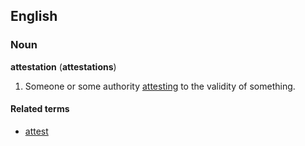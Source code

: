 ==English==

===Noun===
'''attestation''' ('''attestations''')
#Someone or some authority [[attest]]ing to the validity of something.

====Related terms====
*[[attest]]

{{Move to Wiktionary}}
